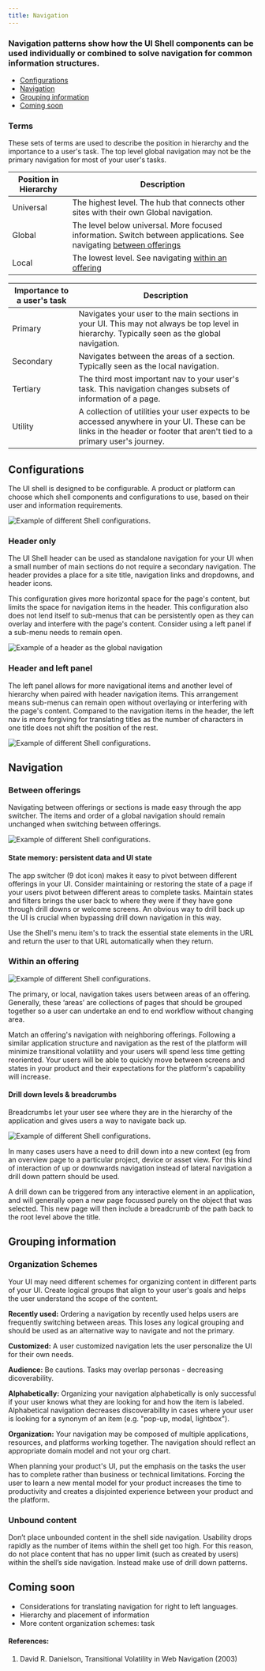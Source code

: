```yaml
---
title: Navigation
---
```


### Navigation patterns show how the UI Shell components can be used individually or combined to solve navigation for common information structures. 

<AnchorLinks>

- [Configurations](#configurations)
- [Navigation](#navigation)
- [Grouping information](#Grouping_information)
- [Coming soon](#broken)

</AnchorLinks>

### Terms
These sets of terms are used to describe the position in hierarchy and the importance to a user's task. The top level global navigation may not be the primary navigation for most of your user's tasks. 

|Position in Hierarchy|Description|
|---|---|
|Universal|The highest level. The hub that connects other sites with their own Global navigation.|
|Global |The level below universal. More focused information. Switch between applications. See navigating [between offerings](#between-offerings)|
|Local |The lowest level. See navigating [within an offering](#within-an-offering)|

|Importance to a user's task|Description|
|---|---|
|Primary |Navigates your user to the main sections in your UI. This may not always be top level in hierarchy. Typically seen as the global navigation.|
|Secondary |Navigates between the areas of a section. Typically seen as the local navigation.|
|Tertiary|The third most important nav to your user's task. This navigation changes subsets of information of a page.|
|Utility| A collection of utilities your user expects to be accessed anywhere in your UI. These can be links in the header or footer that aren't tied to a primary user's journey.|

## Configurations
The UI shell is designed to be configurable. A product or platform can choose which shell components and configurations to use, based on their user and information requirements.

<ImageComponent cols="12" caption="Example of different Shell configurations.">

![Example of different Shell configurations.](images/blank_image_REMOVE.png)

</ImageComponent>


### Header only
The UI Shell header can be used as standalone navigation for your UI when a small number of main sections do not require a secondary navigation. The header provides a place for a site title, navigation links and dropdowns, and header icons.

This configuration gives more horizontal space for the page's content, but limits the space for navigation items in the header. This configuration also does not lend itself to sub-menus that can be persistently open as they can overlay and interfere with the page's content. Consider using a left panel if a sub-menu needs to remain open.

<ImageComponent cols="8" caption="Example of a header as the global navigation.">

![Example of a header as the global navigation](images/blank_image_REMOVE.png)

</ImageComponent>

### Header and left panel
The left panel allows for more navigational items and another level of hierarchy when paired with header navigation items. This arrangement means sub-menus can remain open without overlaying or interfering with the page's content. Compared to the navigation items in the header, the left nav is more forgiving for translating titles as the number of characters in one title does not shift the position of the rest.

<ImageComponent cols="8" caption="Example of the left panel as the global navigation.">

![Example of different Shell configurations.](images/blank_image_REMOVE.png)

</ImageComponent>


## Navigation

### Between offerings

Navigating between offerings or sections is made easy through the app switcher. The items and order of a global navigation should remain unchanged when switching between offerings.

<ImageComponent cols="8" caption="Diagram showing the hierarchy of the global nav.">

![Example of different Shell configurations.](images/blank_image_REMOVE.png)

</ImageComponent>

#### State memory: persistent data and UI state
The app switcher (9 dot icon) makes it easy to pivot between different offerings in your UI. Consider maintaining or restoring the state of a page if your users pivot between different areas to complete tasks. Maintain states and filters brings the user back to where they were if they have gone through drill downs or welcome screens. An obvious way to drill back up the UI is crucial when bypassing drill down navigation in this way.

Use the Shell's menu item's to track the essential state elements in the URL and return the user to that URL automatically when they return.

### Within an offering

<ImageComponent cols="8" caption="Diagram showing the hierarchy of the global nav.">

![Example of different Shell configurations.](images/blank_image_REMOVE.png)

</ImageComponent>

The primary, or local, navigation takes users between areas of an offering. Generally, these ‘areas’ are collections of pages that should be grouped together so a user can undertake an end to end workflow without changing area.

Match an offering's navigation with neighboring offerings. Following a similar application structure and navigation as the rest of the platform will minimize transitional volatility and your users will spend less time getting reoriented. Your users will be able to quickly move between screens and states in your product and their expectations for the platform's capability will increase.

#### Drill down levels & breadcrumbs

Breadcrumbs let your user see where they are in the hierarchy of the application and gives users a way to navigate back up. 

<ImageComponent cols="8" caption="Diagram showing the hierarchy of the global nav.">

![Example of different Shell configurations.](images/blank_image_REMOVE.png)

</ImageComponent>

In many cases users have a need to drill down into a new context (eg from an overview page to a particular project, device or asset view. For this kind of interaction of up or downwards navigation instead of lateral navigation a drill down pattern should be used.

A drill down can be triggered from any interactive element in an application, and will generally open a new page focussed purely on the object that was selected. This new page will then include a breadcrumb of the path back to the root level above the title.


## Grouping information

### Organization Schemes

Your UI may need different schemes for organizing content in different parts of your UI. Create logical groups that align to your user's goals and helps the user understand the scope of the content.

**Recently used:**
Ordering a navigation by recently used helps users are frequently switching between areas. This loses any logical grouping and should be used as an alternative way to navigate and not the primary. 

**Customized:**
A user customized navigation lets the user personalize the UI for their own needs.

**Audience:**
Be cautions. Tasks may overlap personas - decreasing dicoverability. 

**Alphabetically:** Organizing your navigation alphabetically is only successful if your user knows what they are looking for and how the item is labeled. Alphabetical navigation decreases discoverability in cases where your user is looking for a synonym of an item (e.g. "pop-up, modal, lightbox").
 
**Organization:**
Your navigation may be composed of multiple applications, resources, and platforms working together. The navigation should reflect an appropriate domain model and not your org chart.

When planning your product's UI, put the emphasis on the tasks the user has to complete rather than business or technical limitations. Forcing the user to learn a new mental model for your product increases the time to productivity and creates a disjointed experience between your product and the platform.

### Unbound content
Don’t place unbounded content in the shell side navigation. Usability drops rapidly as the number of items within the shell get too high. For this reason, do not place content that has no upper limit (such as created by users) within the shell’s side navigation. Instead make use of drill down patterns.

## Coming soon
- Considerations for translating navigation for right to left languages.
- Hierarchy and placement of information
- More content organization schemes: task

#### References:
1. David R. Danielson, Transitional Volatility in Web Navigation (2003)
